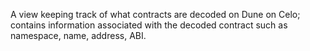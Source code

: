 A view keeping track of what contracts are decoded on Dune on Celo; contains information associated with the decoded contract such as namespace, name, address, ABI.